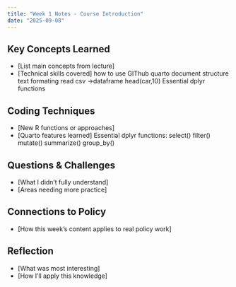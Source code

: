```yaml
---
title: "Week 1 Notes - Course Introduction"
date: "2025-09-08"
---
```


## Key Concepts Learned
- [List main concepts from lecture]
- [Technical skills covered]
how to use GIThub
quarto document structure
text formating
read csv ->dataframe
head(car,10)
Essential dplyr functions

## Coding Techniques
- [New R functions or approaches]
- [Quarto features learned]
Essential dplyr functions:
  select()
  filter()
  mutate()
  summarize()
  group_by()

## Questions & Challenges
- [What I didn't fully understand]
- [Areas needing more practice]

## Connections to Policy
- [How this week's content applies to real policy work]

## Reflection
- [What was most interesting]
- [How I'll apply this knowledge]
